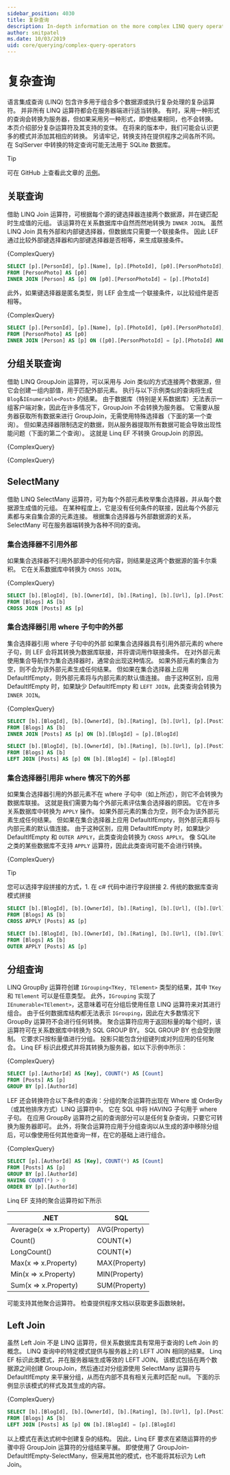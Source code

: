 ```yaml
---
sidebar_position: 4030
title: 复杂查询
description: In-depth information on the more complex LINQ query operators when using Linq Entity Framework
author: smitpatel
ms.date: 10/03/2019
uid: core/querying/complex-query-operators
---
```




# 复杂查询

语言集成查询 (LINQ) 包含许多用于组合多个数据源或执行复杂处理的复杂运算符。 并非所有 LINQ 运算符都会在服务器端进行适当转换。 有时，采用一种形式的查询会转换为服务器，但如果采用另一种形式，即使结果相同，也不会转换。 本页介绍部分复杂运算符及其支持的变体。 在将来的版本中，我们可能会认识更多的模式并添加其相应的转换。 另请牢记，转换支持在提供程序之间各所不同。 在 SqlServer 中转换的特定查询可能无法用于 SQLite 数据库。

> [!TIP]
可在 GitHub 上查看此文章的 [示例](https://github.com/dotnet/EntityFramework.Docs/tree/main/samples/core/Querying/ComplexQuery)。
> 

## 关联查询

借助 LINQ Join 运算符，可根据每个源的键选择器连接两个数据源，并在键匹配时生成值的元组。 该运算符在关系数据库中自然而然地转换为 `INNER JOIN`。 虽然 LINQ Join 具有外部和内部键选择器，但数据库只需要一个联接条件。 因此 LEF 通过比较外部键选择器和内部键选择器是否相等，来生成联接条件。

<CodeSnippets title="C#" language="csharp" fragment="Join" showLineNumbers>{ComplexQuery}</CodeSnippets>

```sql title=SQL
SELECT [p].[PersonId], [p].[Name], [p].[PhotoId], [p0].[PersonPhotoId], [p0].[Caption], [p0].[Photo]
FROM [PersonPhoto] AS [p0]
INNER JOIN [Person] AS [p] ON [p0].[PersonPhotoId] = [p].[PhotoId]
```

此外，如果键选择器是匿名类型，则 LEF 会生成一个联接条件，以比较组件是否相等。

<CodeSnippets title="C#" language="csharp" fragment="JoinComposite" showLineNumbers>{ComplexQuery}</CodeSnippets>

```sql title=SQL
SELECT [p].[PersonId], [p].[Name], [p].[PhotoId], [p0].[PersonPhotoId], [p0].[Caption], [p0].[Photo]
FROM [PersonPhoto] AS [p0]
INNER JOIN [Person] AS [p] ON ([p0].[PersonPhotoId] = [p].[PhotoId] AND ([p0].[Caption] = N'SN'))
```

## 分组关联查询

借助 LINQ GroupJoin 运算符，可以采用与 Join 类似的方式连接两个数据源，但它会创建一组内部值，用于匹配外部元素。 执行与以下示例类似的查询将生成 `Blog`&`IEnumerable<Post>` 的结果。 由于数据库（特别是关系数据库）无法表示一组客户端对象，因此在许多情况下，GroupJoin 不会转换为服务器。 它需要从服务器获取所有数据来进行 GroupJoin，无需使用特殊选择器（下面的第一个查询）。 但如果选择器限制选定的数据，则从服务器提取所有数据可能会导致出现性能问题（下面的第二个查询）。 这就是 Linq EF 不转换 GroupJoin 的原因。

<CodeSnippets title="C#" language="csharp" fragment="GroupJoin" showLineNumbers>{ComplexQuery}</CodeSnippets>

<CodeSnippets title="C#" language="csharp" fragment="GroupJoinComposed" showLineNumbers>{ComplexQuery}</CodeSnippets>

## SelectMany

借助 LINQ SelectMany 运算符，可为每个外部元素枚举集合选择器，并从每个数据源生成值的元组。 在某种程度上，它是没有任何条件的联接，因此每个外部元素都与来自集合源的元素连接。 根据集合选择器与外部数据源的关系，SelectMany 可在服务器端转换为各种不同的查询。

### 集合选择器不引用外部

如果集合选择器不引用外部源中的任何内容，则结果是这两个数据源的笛卡尔乘积。 它在关系数据库中转换为 `CROSS JOIN`。

<CodeSnippets title="C#" language="csharp" fragment="SelectManyConvertedToCrossJoin" showLineNumbers>{ComplexQuery}</CodeSnippets>

```sql title=SQL
SELECT [b].[BlogId], [b].[OwnerId], [b].[Rating], [b].[Url], [p].[PostId], [p].[AuthorId], [p].[BlogId], [p].[Content], [p].[Rating], [p].[Title]
FROM [Blogs] AS [b]
CROSS JOIN [Posts] AS [p]
```

### 集合选择器引用 where 子句中的外部

集合选择器引用 where 子句中的外部
如果集合选择器具有引用外部元素的 where 子句，则 LEF 会将其转换为数据库联接，并将谓词用作联接条件。 在对外部元素使用集合导航作为集合选择器时，通常会出现这种情况。 如果外部元素的集合为空，则不会为该外部元素生成任何结果。 但如果在集合选择器上应用 DefaultIfEmpty，则外部元素将与内部元素的默认值连接。 由于这种区别，应用 DefaultIfEmpty 时，如果缺少 DefaultIfEmpty 和 `LEFT JOIN`，此类查询会转换为 `INNER JOIN`。

<CodeSnippets title="C#" language="csharp" fragment="SelectManyConvertedToJoin" showLineNumbers>{ComplexQuery}</CodeSnippets>

```sql title=SQL
SELECT [b].[BlogId], [b].[OwnerId], [b].[Rating], [b].[Url], [p].[PostId], [p].[AuthorId], [p].[BlogId], [p].[Content], [p].[Rating], [p].[Title]
FROM [Blogs] AS [b]
INNER JOIN [Posts] AS [p] ON [b].[BlogId] = [p].[BlogId]

SELECT [b].[BlogId], [b].[OwnerId], [b].[Rating], [b].[Url], [p].[PostId], [p].[AuthorId], [p].[BlogId], [p].[Content], [p].[Rating], [p].[Title]
FROM [Blogs] AS [b]
LEFT JOIN [Posts] AS [p] ON [b].[BlogId] = [p].[BlogId]
```

### 集合选择器引用非 where 情况下的外部

如果集合选择器引用的外部元素不在 where 子句中（如上所述），则它不会转换为数据库联接。 这就是我们需要为每个外部元素评估集合选择器的原因。 它在许多关系数据库中转换为 `APPLY` 操作。 如果外部元素的集合为空，则不会为该外部元素生成任何结果。 但如果在集合选择器上应用 DefaultIfEmpty，则外部元素将与内部元素的默认值连接。 由于这种区别，应用 DefaultIfEmpty 时，如果缺少 DefaultIfEmpty 和 `OUTER APPLY`，此类查询会转换为 `CROSS APPLY`。 像 SQLite 之类的某些数据库不支持 `APPLY` 运算符，因此此类查询可能不会进行转换。


<CodeSnippets title="C#" language="csharp" fragment="SelectManyConvertedToApply" showLineNumbers>{ComplexQuery}</CodeSnippets>

> [!TIP]
您可以选择字段拼接的方式，1. 在 c# 代码中进行字段拼接 2. 传统的数据库查询模式拼接

```sql title=SQL
SELECT [b].[BlogId], [b].[OwnerId], [b].[Rating], [b].[Url], ([b].[Url] + N'=>') + [p].[Title] AS [p]
FROM [Blogs] AS [b]
CROSS APPLY [Posts] AS [p]

SELECT [b].[BlogId], [b].[OwnerId], [b].[Rating], [b].[Url], ([b].[Url] + N'=>') + [p].[Title] AS [p]
FROM [Blogs] AS [b]
OUTER APPLY [Posts] AS [p]
```

> 

## 分组查询

LINQ GroupBy 运算符创建 `IGrouping<TKey, TElement>` 类型的结果，其中 `TKey` 和 `TElement` 可以是任意类型。 此外，`IGrouping` 实现了 `IEnumerable<TElement>`，这意味着可在分组后使用任意 LINQ 运算符来对其进行组合。 由于任何数据库结构都无法表示 `IGrouping`，因此在大多数情况下 GroupBy 运算符不会进行任何转换。 聚合运算符应用于返回标量的每个组时，该运算符可在关系数据库中转换为 SQL GROUP BY。 SQL GROUP BY 也会受到限制。 它要求只按标量值进行分组。 投影只能包含分组键列或对列应用的任何聚合。 Linq EF 标识此模式并将其转换为服务器，如以下示例中所示：

<CodeSnippets title="C#" language="csharp" fragment="GroupBy" showLineNumbers>{ComplexQuery}</CodeSnippets>


```sql title=SQL
SELECT [p].[AuthorId] AS [Key], COUNT(*) AS [Count]
FROM [Posts] AS [p]
GROUP BY [p].[AuthorId]
```

LEF 还会转换符合以下条件的查询：分组的聚合运算符出现在 Where 或 OrderBy（或其他排序方式）LINQ 运算符中。 它在 SQL 中将 HAVING 子句用于 where 子句。 在应用 GroupBy 运算符之前的查询部分可以是任何复杂查询，只要它可转换为服务器即可。 此外，将聚合运算符应用于分组查询以从生成的源中移除分组后，可以像使用任何其他查询一样，在它的基础上进行组合。

<CodeSnippets title="C#" language="csharp" fragment="GroupByFilter" showLineNumbers>{ComplexQuery}</CodeSnippets>


```sql title=SQL
SELECT [p].[AuthorId] AS [Key], COUNT(*) AS [Count]
FROM [Posts] AS [p]
GROUP BY [p].[AuthorId]
HAVING COUNT(*) > 0
ORDER BY [p].[AuthorId]
```

Linq EF 支持的聚合运算符如下所示

.NET                     | SQL
------------------------ | ---
Average(x => x.Property) | AVG(Property)
Count()                  | COUNT(*)
LongCount()              | COUNT(*)
Max(x => x.Property)     | MAX(Property)
Min(x => x.Property)     | MIN(Property)
Sum(x => x.Property)     | SUM(Property)

可能支持其他聚合运算符。 检查提供程序文档以获取更多函数映射。

## Left Join

虽然 Left Join 不是 LINQ 运算符，但关系数据库具有常用于查询的 Left Join 的概念。 LINQ 查询中的特定模式提供与服务器上的 LEFT JOIN 相同的结果。 Linq EF 标识此类模式，并在服务器端生成等效的 LEFT JOIN。 该模式包括在两个数据源之间创建 GroupJoin，然后通过对分组源使用 SelectMany 运算符与 DefaultIfEmpty 来平展分组，从而在内部不具有相关元素时匹配 null。 下面的示例显示该模式的样式及其生成的内容。

<CodeSnippets title="C#" language="csharp" fragment="LeftJoin" showLineNumbers>{ComplexQuery}</CodeSnippets>


```sql title=SQL
SELECT [b].[BlogId], [b].[OwnerId], [b].[Rating], [b].[Url], [p].[PostId], [p].[AuthorId], [p].[BlogId], [p].[Content], [p].[Rating], [p].[Title]
FROM [Blogs] AS [b]
LEFT JOIN [Posts] AS [p] ON [b].[BlogId] = [p].[BlogId]
```

以上模式在表达式树中创建复杂的结构。 因此，Linq EF 要求在紧随运算符的步骤中将 GroupJoin 运算符的分组结果平展。 即使使用了 GroupJoin-DefaultIfEmpty-SelectMany，但采用其他的模式，也不能将其标识为 Left Join。

